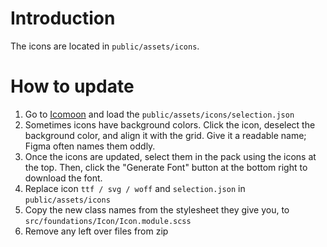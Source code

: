 
<Meta title="Documentation/Icons" />

# Introduction

The icons are located in `public/assets/icons`.

# How to update

1. Go to [Icomoon](https://icomoon.io/) and load the `public/assets/icons/selection.json`
2. Sometimes icons have background colors. Click the icon, deselect the background color, and align it with the grid. Give it a readable name; Figma often names them oddly.
3. Once the icons are updated, select them in the pack using the icons at the top. Then, click the "Generate Font" button at the bottom right to download the font.
4. Replace icon `ttf / svg / woff` and `selection.json` in `public/assets/icons`
5. Copy the new class names from the stylesheet they give you, to `src/foundations/Icon/Icon.module.scss`
6. Remove any left over files from zip
